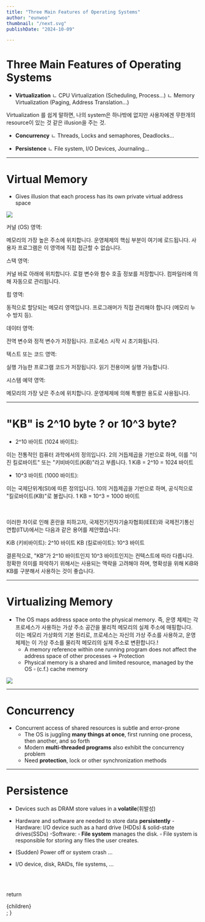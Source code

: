 ```yaml
---
title: "Three Main Features of Operating Systems"
author: "eunwoo"
thumbnail: "/next.svg"
publishDate: "2024-10-09"

---
```



# Three Main Features of Operating Systems
- **Virtualization**
ㄴ CPU Virtualization (Scheduling, Process…) 
ㄴ Memory Virtualization (Paging, Address Translation…)

Virtualization 를 쉽게 말하면, 
나의 system은 하나밖에 없지만 사용자에겐 무한개의 resource이 있는 것 같은 illusion을 주는 것.


- **Concurrency**
ㄴ Threads, Locks and semaphores, Deadlocks…

- **Persistence**
ㄴ File system, I/O Devices, Journaling…

***
# Virtual Memory
- Gives illusion that each process has its own private virtual address space

![](https://velog.velcdn.com/images/eunwoo1341/post/4305576b-ee5b-447a-bd47-6a3840a7d3eb/image.png)

커널 (OS) 영역:

메모리의 가장 높은 주소에 위치합니다.
운영체제의 핵심 부분이 여기에 로드됩니다.
사용자 프로그램은 이 영역에 직접 접근할 수 없습니다.


스택 영역:

커널 바로 아래에 위치합니다.
로컬 변수와 함수 호출 정보를 저장합니다.
컴파일러에 의해 자동으로 관리됩니다.


힙 영역:

동적으로 할당되는 메모리 영역입니다.
프로그래머가 직접 관리해야 합니다 (메모리 누수 방지 등).


데이터 영역:

전역 변수와 정적 변수가 저장됩니다.
프로세스 시작 시 초기화됩니다.


텍스트 또는 코드 영역:

실행 가능한 프로그램 코드가 저장됩니다.
읽기 전용이며 실행 가능합니다.


시스템 예약 영역:

메모리의 가장 낮은 주소에 위치합니다.
운영체제에 의해 특별한 용도로 사용됩니다.

***

# "KB" is 2^10 byte ? or 10^3 byte? 

- 2^10 바이트 (1024 바이트):

이는 전통적인 컴퓨터 과학에서의 정의입니다.
2의 거듭제곱을 기반으로 하며, 이를 "이진 킬로바이트" 또는 "키비바이트(KiB)"라고 부릅니다.
1 KiB = 2^10 = 1024 바이트


- 10^3 바이트 (1000 바이트):

이는 국제단위계(SI)에 따른 정의입니다.
10의 거듭제곱을 기반으로 하며, 공식적으로 "킬로바이트(KB)"로 불립니다.
1 KB = 10^3 = 1000 바이트

<br/>
<br/>
이러한 차이로 인해 혼란을 피하고자, 국제전기전자기술자협회(IEEE)와 국제전기통신연합(ITU)에서는 다음과 같은 용어를 제안했습니다:

KiB (키비바이트): 2^10 바이트
KB (킬로바이트): 10^3 바이트

결론적으로, "KB"가 2^10 바이트인지 10^3 바이트인지는 컨텍스트에 따라 다릅니다. 정확한 의미를 파악하기 위해서는 사용되는 맥락을 고려해야 하며, 명확성을 위해 KiB와 KB를 구분해서 사용하는 것이 좋습니다.


***

# Virtualizing Memory


- The OS maps address space onto the physical memory.
즉, 운영 체제는 각 프로세스가 사용하는 가상 주소 공간을 물리적 메모리의 실제 주소에 매핑합니다. 이는 메모리 가상화의 기본 원리로, 프로세스는 자신의 가상 주소를 사용하고, 운영 체제는 이 가상 주소를 물리적 메모리의 실제 주소로 변환합니다.!
	- A memory reference within one running program does not affect the address space of other processes -> Protection
	- Physical memory is a shared and limited resource, managed by the OS
▫	(c.f.) cache memory

![](https://velog.velcdn.com/images/eunwoo1341/post/3780f61c-367d-4bb4-acfd-9cc4576607ba/image.png)

***
# Concurrency

- Concurrent access of shared resources is subtle and error-prone
	- The OS is juggling **many things at once**, first running one process, then another, and so forth
	- Modern **multi-threaded programs** also exhibit the concurrency problem
	- Need **protection**, lock or other synchronization methods


***

# Persistence

- Devices such as DRAM store values in a **volatile**(휘발성)
- Hardware and software are needed to store data **persistently**
	-Hardware: I/O device such as a hard drive (HDDs) & solid-state drives(SSDs)
	-Software:
		▫	**File system** manages the disk.
		▫	File system is responsible for storing any files the user creates.


- (Sudden) Power off or system crash …

- I/O device, disk, RAIDs, file systems, …







<br/><br/>




  return <div className="prose">{children}</div>;
}